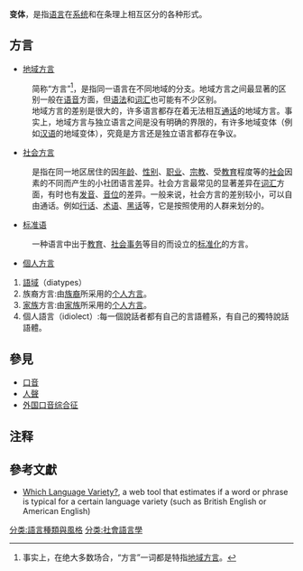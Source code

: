 '''变体'''，是指[[语言|语言]]在[[系统|系统]]和在条理上相互区分的各种形式。

==方言==
*[[方言|地域方言]]
:简称“方言”<ref name=name>事实上，在绝大多数场合，“方言”一词都是特指[[地域方言|地域方言]]。</ref>，是指同一语言在不同地域的分支。地域方言之间最显著的区别一般在[[语音|语音]]方面，但[[语法|语法]]和[[词汇|词汇]]也可能有不少区别。
:地域方言的差别是很大的，许多语言都存在着无法相互[[通话|通话]]的地域方言。事实上，地域方言与独立语言之间是没有明确的界限的，有许多地域变体（例如[[汉语|汉语]]的地域变体），究竟是方言还是独立语言都存在争议。
*[[社会方言|社会方言]]
:是指在同一地区居住的因[[年龄|年龄]]、[[性别|性别]]、[[职业|职业]]、[[宗教|宗教]]、受[[教育|教育]]程度等的[[社会|社会]]因素的不同而产生的小社团语言差异。社会方言最常见的显著差异在[[词汇|词汇]]方面，有时也有[[发音|发音]]、[[音位|音位]]的差异。一般来说，社会方言的差别较小，可以自由通话。例如[[行话|行话]]、[[术语|术语]]、[[黑话|黑话]]等，它是按照使用的人群来划分的。
*[[标准语|标准语]]
:一种语言中出于[[教育|教育]]、[[社会事务|社会事务]]等目的而设立的[[标准化|标准化]]的方言。
*[[個人方言|個人方言]]
#[[語域|語域]]（diatypes）
#族裔方言:由[[族裔|族裔]]所采用的[[个人方言|个人方言]]。
#[[家族|家族]]方言:由[[家族|家族]]所采用的[[个人方言|个人方言]]。
#個人語言（idiolect）:每一個說話者都有自己的言語體系，有自己的獨特說話語體。

==參見==
*[[口音|口音]]
*[[人聲|人聲]]
*[[外国口音综合征|外国口音综合征]]

==注释==
{{reflist}}

==參考文獻==
* [https://web.archive.org/web/20091021130306/http://www.pojkfilmsklubben.org/cgi-bin/langtools/whichVariety.cgi Which Language Variety?], a web tool that estimates if a word or phrase is typical for a certain language variety (such as British English or American English)

{{lang-stub}}

[[分类:語言種類與風格|分类:語言種類與風格]]
[[分类:社會語言學|分类:社會語言學]]